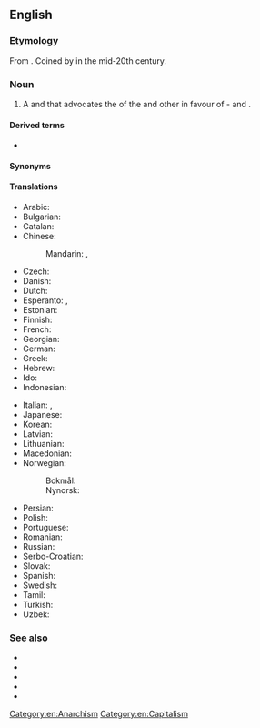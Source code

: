==English==

===Etymology===
From {{prefix|en|anarcho|capitalism}}. Coined by {{w|Murray Rothbard}} in the mid-20th century.

===Noun===
{{wikipedia}}
{{wikiquote}}
{{en-noun|head=[[anarcho-]][[capitalism]]|-}}
# {{lb|en|politics|economics}} A {{l|en|political}} and {{l|en|economic}} {{l|en|philosophy}} that advocates the {{l|en|elimination}} of the {{l|en|state}} and other {{l|en|coercive}} {{l|en|institutions}} in favour of {{l|en|individual}} {{l|en|self}}-{{l|en|ownership}} and {{l|en|free market}}.

====Derived terms====
* {{l|en|anarcho-capitalist}}

====Synonyms====
{{col4|en
|ancap
|capitalist anarchism
|private property anarchism
|stateless capitalism
}}

====Translations====
{{trans-top|philosophy that advocates the elimination of the state and a self-regulating free market}}
* Arabic: {{t|ar|لاسلطوية رأسمالية}}
* Bulgarian: {{t|bg|анархокапитализъм|sc=Cyrl|m}}
* Catalan: {{t|ca|anarcocapitalisme|m}}
* Chinese:
*: Mandarin: {{t+|cmn|無政府資本主義}}, {{t+|cmn|无政府资本主义|tr=wúzhèngfǔ zīběnzhǔyì}}
* Czech: {{t|cs|anarchokapitalismus|m}}
* Danish: {{t|da|anarkokapitalisme|c}}
* Dutch: {{t+|nl|anarchokapitalisme|n}}
* Esperanto: {{t|eo|anarki-kapitalismo}}, {{t|eo|anarkikapitalismo}}
* Estonian: {{t|et|anarhokapitalism}}
* Finnish: {{t+|fi|anarkokapitalismi}}
* French: {{t+|fr|anarcho-capitalisme|m}}
* Georgian: {{t|ka|ანარქო-კაპიტალიზმი}}
* German: {{t|de|Anarchokapitalismus|m}}
* Greek: {{t+|el|αναρχοκαπιταλισμός|m}}
* Hebrew: {{t|he|אנרכו־קפיטליזם|alt=אנרכו-קפיטליזם|m}}
* Ido: {{t|io|anarkio-kapitalismo}}
* Indonesian: {{t|id|anarko kapitalisme}}
{{trans-mid}}
* Italian: {{t+|it|anarcocapitalismo|m}}, {{t+|it|anarco-capitalismo|m}}
* Japanese: {{t|ja|無政府資本主義|sc=Jpan}}
* Korean: {{t|ko|아나코 자본주의|sc=Kore}}
* Latvian: {{t|lv|anarhokapitālisms|m}}
* Lithuanian: {{t|lt|anarchokapitalizmas|m}}
* Macedonian: {{t|mk|анархокапитализам|m}}
* Norwegian:
*: Bokmål: {{t|nb|anarkokapitalisme|m}}
*: Nynorsk: {{t|nn|anarkokapitalisme|m}}
* Persian: {{t|fa|آنارکو-کاپیتالیسم|sc=fa-Arab}}
* Polish: {{t|pl|anarchokapitalizm|m-in}}
* Portuguese: {{t|pt|anarcocapitalismo|m}}
* Romanian: {{t|ro|anarho-capitalism|n}}
* Russian: {{t+|ru|анархо-капитали́зм|sc=Cyrl}}
* Serbo-Croatian: {{t|sh|anarho-kapitalizam|m}}
* Slovak: {{t|sk|anarchokapitalizmus|m}}
* Spanish: {{t+|es|anarcocapitalismo|m}}
* Swedish: {{t+|sv|anarkokapitalism|c}}
* Tamil: {{t|ta|அரசழிவு முதலாளித்துவம்|sc=Taml}}
* Turkish: {{t|tr|anarko-kapitalizm}}
* Uzbek: {{t|uz|anarxo-kapitalizm}}
{{trans-bottom}}

===See also===
* {{l|en|agorism}}
* {{l|en|individualist anarchism}}
* {{l|en|libertarianism}}
* {{l|en|Rothbardian}}
* {{l|en|voluntaryism}}

[[Category:en:Anarchism]]
[[Category:en:Capitalism]]